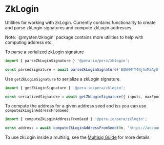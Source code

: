 
# ZkLogin

Utilities for working with zkLogin. Currently contains functionality to create and parse zkLogin
signatures and compute zkLogin addresses.

<Callout type="info">
	Note: `@mysten/zklogin` package contains more utilities to help with computing address etc.
</Callout>

To parse a serialized zkLogin signature

```typescript
import { parseZkLoginSignature } '@pera-io/pera/zklogin';

const parsedSignature = await parseZkLoginSignature('BQNNMTY4NjAxMzAyO....');
```

Use `getZkLoginSignature` to serialize a zkLogin signature.

```typescript
import { getZkLoginSignature } '@pera-io/pera/zklogin';

const serializedSignature = await getZkLoginSignature({ inputs, maxEpoch, userSignature });
```

To compute the address for a given address seed and iss you can use `computeZkLoginAddressFromSeed`

```typescript
import { computeZkLoginAddressFromSeed } '@pera-io/pera/zklogin';

const address = await computeZkLoginAddressFromSeed(0n, 'https://accounts.google.com');
```

To use zkLogin inside a multisig, see the [Multisig Guide](../typescript/cryptography/multisig.mdx)
for more details.
